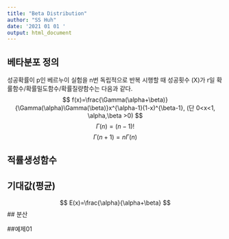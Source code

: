 ```yaml
---
title: "Beta Distribution"
author: "SS Huh"
date: '2021 01 01 '
output: html_document
---
```


## 베타분포 정의 

성공확률이 p인 베르누이 실험을 n번 독립적으로 반복 시행할 때 성공횟수 (X)가 r일 확률함수/확률밀도함수/확률질량함수는 다음과 같다.
$$
f(x)=\frac{\Gamma(\alpha+\beta)}{\Gamma(\alpha)\Gamma(\beta)}x^{\alpha-1}(1-x)^{\beta-1}, (단 0<x<1, \alpha,\beta >0)
$$
$$
\Gamma(n)=(n-1)!
$$
$$
\Gamma(n+1)=n\Gamma(n)
$$


## 적률생성함수


## 기대값(평균)
$$
E(x)=\frac{\alpha}{\alpha+\beta}
$$
## 분산

##예제01
